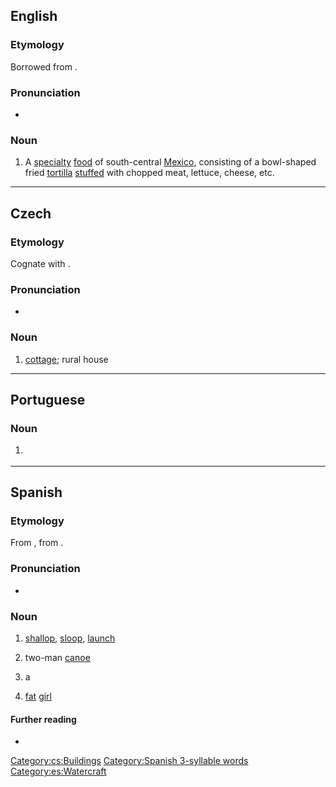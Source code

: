 {{also|chałupa|Chalupa|Chałupa}}
==English==

===Etymology===
Borrowed from {{bor|en|es|chalupa}}.

===Pronunciation===
* {{a|GA}} {{IPA|en|/tʃəˈluːpə/}}

===Noun===
{{en-noun}}

# A [[specialty]] [[food]] of south-central [[Mexico]], consisting of a bowl-shaped fried [[tortilla]] [[stuffed]] with chopped meat, lettuce, cheese, etc.

----

==Czech==
{{wikipedia|lang=cs}}

===Etymology===
Cognate with {{cog|pl|chałupa}}.

===Pronunciation===
* {{cs-IPA}}

===Noun===
{{cs-noun|g=f}}

# [[cottage]]; rural house

[[Category:cs:Buildings]]

----

==Portuguese==

===Noun===
{{pt-noun|f}}

# {{lb|pt|nautical}} {{l|en|sloop}} {{gloss|single-masted sailboat}}

----

==Spanish==
{{wikipedia}}

===Etymology===
From {{etyl|fr|es}} {{m|fr|chaloupe}}, from {{etyl|nl|es}} {{m|nl|sloep}}.

===Pronunciation===
* {{es-IPA}}

===Noun===
{{es-noun|f}}

# {{lb|es|nautical}} [[shallop]], [[sloop]], [[launch]] {{gloss|a kind of longboat}}
# {{lb|es|Mexico}} two-man [[canoe]]
# {{lb|es|Mexico}} a {{l|en|chalupa}} {{gloss|bowl-shaped fried [[tortilla]] [[stuffed]] with chopped meat, lettuce, cheese, etc.}}
# {{lb|es|Mexico|slang}} [[fat]] [[girl]]

====Further reading====
* {{R:DRAE 2001}}

[[Category:Spanish 3-syllable words]]
[[Category:es:Watercraft]]